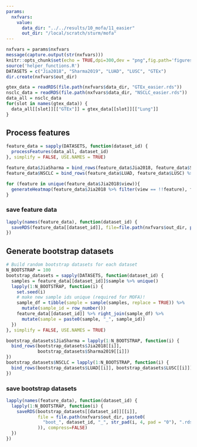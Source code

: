 ```yaml
---
params:
  nxfvars:
    value:
      data_dir: "../../results/10_mofa/11_easier"
      out_dir: "/local/scratch/sturm/mofa"
---
```


```r
nxfvars = params$nxfvars
message(capture.output(str(nxfvars)))
knitr::opts_chunk$set(echo = TRUE,dpi=300,dev = "png",fig.path='figures/')
source('helper_functions.R')
DATASETS = c("Jia2018", "Sharma2019", "LUAD", "LUSC", "GTEx")
dir.create(nxfvars$out_dir)
```


```r
gtex_data = readRDS(file.path(nxfvars$data_dir, "GTEx_easier.rds"))
nsclc_data = readRDS(file.path(nxfvars$data_dir, "NSCLC_easier.rds"))
data_all = nsclc_data
for(slot in names(gtex_data)) {
  data_all[[slot]][["GTEx"]] = gtex_data[[slot]][["Lung"]]
}
```

## Process features
```r
feature_data = sapply(DATASETS, function(dataset_id) {
  processFeatures(data_all, dataset_id) 
}, simplify = FALSE, USE.NAMES = TRUE)

feature_data$JiaSharma = bind_rows(feature_data$Jia2018, feature_data$Sharma2019)
feature_data$NSCLC = bind_rows(feature_data$LUAD, feature_data$LUSC) %>% mutate(group = "NSCLC")
```

```r
for (feature in unique(feature_data$Jia2018$view)){
  generateHeatmap(feature_data$Jia2018 %>% filter(view == !!feature), feature, row_names=TRUE)
}
```

### save feature data
```r
lapply(names(feature_data), function(dataset_id) {
  saveRDS(feature_data[[dataset_id]], file=file.path(nxfvars$out_dir, paste0(dataset_id, ".rds")), compress=FALSE)
})
```


## Generate bootstrap datasets 
```r
# Build random bootstrap datasets for each dataset 
N_BOOTSTRAP = 100 
bootstrap_datasets = sapply(DATASETS, function(dataset_id) {
  samples = feature_data[[dataset_id]]$sample %>% unique()
  lapply(1:N_BOOTSTRAP, function(i) {
    set.seed(i)
    # make new sample ids unique (required for MOFA)!
    sample_df = tibble(sample = sample(samples, replace = TRUE)) %>% 
      mutate(sample_id = row_number())
    feature_data[[dataset_id]] %>% right_join(sample_df) %>%
      mutate(sample = paste0(sample, "_", sample_id))
  })
}, simplify = FALSE, USE.NAMES = TRUE)

bootstrap_datasets$JiaSharma = lapply(1:N_BOOTSTRAP, function(i) {
  bind_rows(bootstrap_datasets$Jia2018[[i]],
            bootstrap_datasets$Sharma2019[[i]])
})
bootstrap_datasets$NSCLC = lapply(1:N_BOOTSTRAP, function(i) {
  bind_rows(bootstrap_datasets$LUAD[[i]], bootstrap_datasets$LUSC[[i]])
})

```

### save bootstrap datasets
```r
lapply(names(feature_data), function(dataset_id) {
  lapply(1:N_BOOTSTRAP, function(i) {
    saveRDS(bootstrap_datasets[[dataset_id]][[i]],
            file = file.path(nxfvars$out_dir, paste0(
              "boot_", dataset_id, "_", str_pad(i, 4, pad = "0"), ".rds"
            )), compress=FALSE)
  })
})

```


